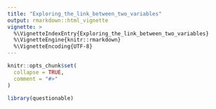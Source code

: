 ```yaml
---
title: "Exploring_the_link_between_two_variables"
output: rmarkdown::html_vignette
vignette: >
  %\VignetteIndexEntry{Exploring_the_link_between_two_variables}
  %\VignetteEngine{knitr::rmarkdown}
  %\VignetteEncoding{UTF-8}
---
```


```r
knitr::opts_chunk$set(
  collapse = TRUE,
  comment = "#>"
)
```

```r
library(questionable)
```
